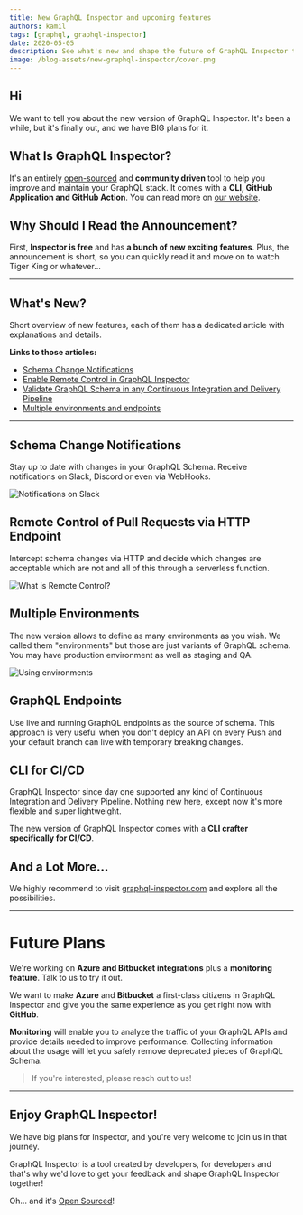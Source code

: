 ```yaml
---
title: New GraphQL Inspector and upcoming features
authors: kamil
tags: [graphql, graphql-inspector]
date: 2020-05-05
description: See what's new and shape the future of GraphQL Inspector together! It's entirely open-sourced!
image: /blog-assets/new-graphql-inspector/cover.png
---
```


## Hi

We want to tell you about the new version of GraphQL Inspector.
It's been a while, but it's finally out, and we have BIG plans for it.

## What Is GraphQL Inspector?

It's an entirely [open-sourced](https://github.com/kamilkisiela/graphql-inspector) and **community driven** tool to help you improve and maintain your GraphQL stack.
It comes with a **CLI, GitHub Application and GitHub Action**. You can read more on [our website](https://graphql-inspector.com).

## Why Should I Read the Announcement?

First, **Inspector is free** and has **a bunch of new exciting features**.
Plus, the announcement is short, so you can quickly read it and move on to watch Tiger King or whatever...

---

## What's New?

Short overview of new features, each of them has a dedicated article with explanations and details.

**Links to those articles:**

- [Schema Change Notifications](/blog/schema-change-notifications)
- [Enable Remote Control in GraphQL Inspector](/blog/remote-control-graphql-inspector)
- [Validate GraphQL Schema in any Continuous Integration and Delivery Pipeline](/blog/ci-ci-graphql-inspector)
- [Multiple environments and endpoints](/blog/multiple-environments-endpoints-graphql-inspector)

---

## Schema Change Notifications

Stay up to date with changes in your GraphQL Schema. Receive notifications on Slack, Discord or even via WebHooks.

![Notifications on Slack](/blog-assets/schema-change-notifications/slack.png 'Notifications on Slack')

## Remote Control of Pull Requests via HTTP Endpoint

Intercept schema changes via HTTP and decide which changes are acceptable which are not and all of this through a serverless function.

![](/blog-assets/remote-control-graphql-inspector/remote-graph.png 'What is Remote Control?')

## Multiple Environments

The new version allows to define as many environments as you wish. We called them "environments" but those are just variants of GraphQL schema. You may have production environment as well as staging and QA.

![](/blog-assets/multiple-environments-endpoints-graphql-inspector/graph.png 'Using environments')

## GraphQL Endpoints

Use live and running GraphQL endpoints as the source of schema.
This approach is very useful when you don't deploy an API on every Push and your default branch can live with temporary breaking changes.

## CLI for CI/CD

GraphQL Inspector since day one supported any kind of Continuous Integration and Delivery Pipeline. Nothing new here, except now it's more flexible and super lightweight.

The new version of GraphQL Inspector comes with a **CLI crafter specifically for CI/CD**.

## And a Lot More...

We highly recommend to visit [graphql-inspector.com](https://graphql-inspector.com) and explore all the possibilities.

---

# Future Plans

We're working on **Azure and Bitbucket integrations** plus a **monitoring feature**. Talk to us to try it out.

We want to make **Azure** and **Bitbucket** a first-class citizens in GraphQL Inspector and give you the same experience as you get right now with **GitHub**.

**Monitoring** will enable you to analyze the traffic of your GraphQL APIs and provide details needed to improve performance. Collecting information about the usage will let you safely remove deprecated pieces of GraphQL Schema.

> If you're interested, please reach out to us!

---

## Enjoy GraphQL Inspector!

We have big plans for Inspector, and you're very welcome to join us in that journey.

GraphQL Inspector is a tool created by developers, for developers and that's why we'd love to get your feedback and shape GraphQL Inspector together!

Oh... and it's [Open Sourced](https://github.com/kamilkisiela/graphql-inspector)!
